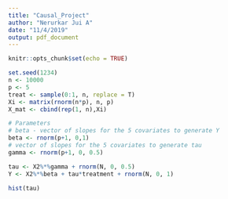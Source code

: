 ```yaml
---
title: "Causal_Project"
author: "Nerurkar Jui A"
date: "11/4/2019"
output: pdf_document
---
```


```r
knitr::opts_chunk$set(echo = TRUE)
```

```r
set.seed(1234)
n <- 10000
p <- 5
treat <- sample(0:1, n, replace = T)
Xi <- matrix(rnorm(n*p), n, p)
X_mat <- cbind(rep(1, n),Xi)

# Parameters 
# beta - vector of slopes for the 5 covariates to generate Y
beta <- rnorm(p+1, 0,1)
# vector of slopes for the 5 covariates to generate tau
gamma <- rnorm(p+1, 0, 0.5)

tau <- X2%*%gamma + rnorm(N, 0, 0.5)
Y <- X2%*%beta + tau*treatment + rnorm(N, 0, 1)
```

```r
hist(tau)
```

```r

```

